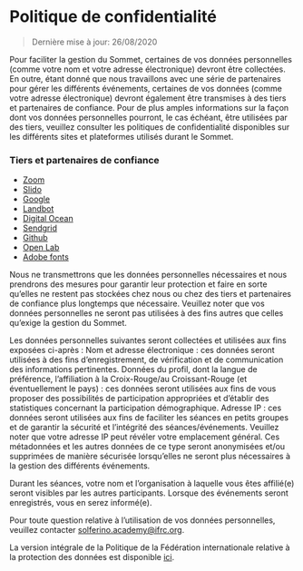 # Politique de confidentialité

> Dernière mise à jour: 26/08/2020

Pour faciliter la gestion du Sommet, certaines de vos données personnelles (comme votre nom et votre adresse électronique) devront être collectées. En outre, étant donné que nous travaillons avec une série de partenaires pour gérer les différents événements, certaines de vos données (comme votre adresse électronique) devront également être transmises à des tiers et partenaires de confiance. Pour de plus amples informations sur la façon dont vos données personnelles pourront, le cas échéant, être utilisées par des tiers, veuillez consulter les politiques de confidentialité disponibles sur les différents sites et plateformes utilisés durant le Sommet.

### Tiers et partenaires de confiance

- [Zoom](https://zoom.us/privacy)
- [Slido](https://www.sli.do/terms#gdpr)
- [Google](https://policies.google.com/privacy)
- [Landbot](https://help.landbot.io/article/h2ndzk6som-privacy-security)
- [Digital Ocean](https://www.digitalocean.com/legal/privacy-policy/)
- [Sendgrid](https://sendgrid.com/policies/privacy-2016/)
- [Github](https://docs.github.com/en/github/site-policy/github-privacy-statement)
- [Open Lab](https://www.ncl.ac.uk/media/wwwnclacuk/freedomofinformation/dataprotection/Data%20Protection%20Policy%20June2020.pdf)
- [Adobe fonts](https://www.adobe.com/privacy/policies/adobe-fonts.html#)

Nous ne transmettrons que les données personnelles nécessaires et nous prendrons des mesures pour garantir leur protection et faire en sorte qu’elles ne restent pas stockées chez nous ou chez des tiers et partenaires de confiance plus longtemps que nécessaire. Veuillez noter que vos données personnelles ne seront pas utilisées à des fins autres que celles qu’exige la gestion du Sommet.

Les données personnelles suivantes seront collectées et utilisées aux fins exposées ci-après :
Nom et adresse électronique : ces données seront utilisées à des fins d’enregistrement, de vérification et de communication des informations pertinentes.
Données du profil, dont la langue de préférence, l’affiliation à la Croix-Rouge/au Croissant-Rouge (et éventuellement le pays) : ces données seront utilisées aux fins de vous proposer des possibilités de participation appropriées et d’établir des statistiques concernant la participation démographique.
Adresse IP : ces données seront utilisées aux fins de faciliter les séances en petits groupes et de garantir la sécurité et l’intégrité des séances/événements. Veuillez noter que votre adresse IP peut révéler votre emplacement général. Ces métadonnées et les autres données de ce type seront anonymisées et/ou supprimées de manière sécurisée lorsqu’elles ne seront plus nécessaires à la gestion des différents événements.

Durant les séances, votre nom et l’organisation à laquelle vous êtes affilié(e) seront visibles par les autres participants. Lorsque des événements seront enregistrés, vous en serez informé(e).

Pour toute question relative à l’utilisation de vos données personnelles, veuillez contacter solferino.academy@ifrc.org.

La version intégrale de la Politique de la Fédération internationale relative à la protection des données est disponible [ici](https://edit.climate.red/uploads/ifrc-la-protection-des-données-à-caractère-personnel-fr.pdf).
